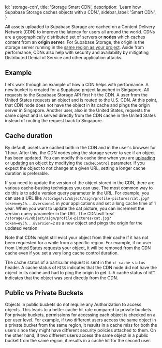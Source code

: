 
  id: 'storage-cdn',
  title: 'Storage Smart CDN',
  description: 'Learn how Supabase Storage caches objects with a CDN.',
  sidebar_label: 'Smart CDN',
}

All assets uploaded to Supabase Storage are cached on a Content Delivery Network (CDN) to improve the latency for users all around the world. CDNs are a geographically distributed set of servers or **nodes** which caches content from an **origin server**. For Supabase Storage, the origin is the storage server running in the [same region as your project](https://app.supabase.com/project/_/settings/general). Aside from performance, CDNs also help with security and availability by mitigating Distributed Denial of Service and other application attacks.

## Example

Let’s walk through an example of how a CDN helps with performance. A new bucket is created for a Supabase project launched in Singapore. All requests to the Supabase Storage API first hit the CDN. A user from the United States requests an object and is routed to the U.S. CDN. At this point, that CDN node does not have the object in its cache and pings the origin server in Singapore. Another user, also in the United States, requests the same object and is served directly from the CDN cache in the United States instead of routing the request back to Singapore.

## Cache duration

By default, assets are cached both in the CDN and in the user's browser for 1 hour. After this, the CDN nodes ping the storage server to see if an object has been updated. You can modify this cache time when you are [uploading](/docs/reference/javascript/storage-from-upload) or [updating](/docs/reference/javascript/storage-from-update) an object by modifying the `cacheControl` parameter. If you expect the object to not change at a given URL, setting a longer cache duration is preferable.

If you need to update the version of the object stored in the CDN, there are various cache-busting techniques you can use. The most common way to do this is to add a version query parameter in the URL. For example, you can use a URL like `/storage/v1/object/sign/profile-pictures/cat.jpg?token=eyJh...&version=1` in your applications and set a long cache time of 1 year. When you want to update the cat picture, you can increment the version query parameter in the URL. The CDN will treat `/storage/v1/object/sign/profile-pictures/cat.jpg?token=eyJh...&version=2` as a new object and pings the origin for the updated version.

Note that CDNs might still evict your object from their cache if it has not been requested for a while from a specific region. For example, if no user from United States requests your object, it will be removed from the CDN cache even if you set a very long cache control duration.

The cache status of a particular request is sent in the `cf-cache-status` header. A cache status of `MISS` indicates that the CDN node did not have the object in its cache and had to ping the origin to get it. A cache status of `HIT` indicates that the object was sent directly from the CDN.

## Public vs Private Buckets

Objects in public buckets do not require any Authorization to access objects. This leads to a better cache hit rate compared to private buckets. For private buckets, permissions for accessing each object is checked on a per user level. For example, if two different users access the same object in a private bucket from the same region, it results in a cache miss for both the users since they might have different security policies attached to them. On the other hand, if two different users access the same object in a public bucket from the same region, it results in a cache hit for the second user.


